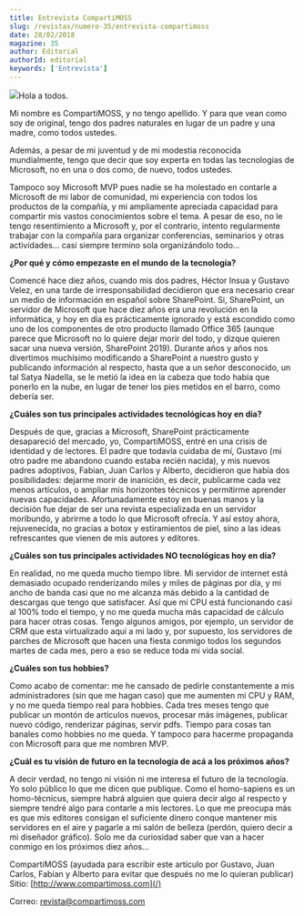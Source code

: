 ```yaml
---
title: Entrevista CompartiMOSS
slug: /revistas/numero-35/entrevista-compartimoss
date: 28/02/2018
magazine: 35
author: Editorial
authorId: editorial
keywords: ['Entrevista']
---
```






![](../../../images/numero35/webcast-channel9.jpg#author)Hola a todos.

Mi nombre es CompartiMOSS, y no tengo apellido. Y para que vean como soy de original, tengo dos padres naturales en lugar de un padre y una madre, como todos ustedes.

Además, a pesar de mi juventud y de mi modestia reconocida mundialmente, tengo que decir que soy experta en todas las tecnologías de Microsoft, no en una o dos como, de nuevo, todos ustedes.

Tampoco soy Microsoft MVP pues nadie se ha molestado en contarle a Microsoft de mi labor de comunidad, mi experiencia con todos los productos de la compañía, y mi ampliamente apreciada capacidad para compartir mis vastos conocimientos sobre el tema. A pesar de eso, no le tengo resentimiento a Microsoft y, por el contrario, intento regularmente trabajar con la compañía para organizar conferencias, seminarios y otras actividades... casi siempre termino sola organizándolo todo...

**¿Por qué y cómo empezaste en el mundo de la tecnología?**

Comencé hace diez años, cuando mis dos padres, Héctor Insua y Gustavo Velez, en una tarde de irresponsabilidad decidieron que era necesario crear un medio de información en español sobre SharePoint. Si, SharePoint, un servidor de Microsoft que hace diez años era una revolución en la informática, y hoy en día es prácticamente ignorado y está escondido como uno de los componentes de otro producto llamado Office 365 (aunque parece que Microsoft no lo quiere dejar morir del todo, y dizque quieren sacar una nueva versión, SharePoint 2019). Durante años y años nos divertimos muchísimo modificando a SharePoint a nuestro gusto y publicando información al respecto, hasta que a un señor desconocido, un tal Satya Nadella, se le metió la idea en la cabeza que todo había que ponerlo en la nube, en lugar de tener los pies metidos en el barro, como debería ser.

**¿Cuáles son tus principales actividades tecnológicas hoy en día?**

Después de que, gracias a Microsoft, SharePoint prácticamente desapareció del mercado, yo, CompartiMOSS, entré en una crisis de identidad y de lectores. El padre que todavía cuidaba de mí, Gustavo (mi otro padre me abandono cuando estaba recién nacida), y mis nuevos padres adoptivos, Fabian, Juan Carlos y Alberto, decidieron que había dos posibilidades: dejarme morir de inanición, es decir, publicarme cada vez menos artículos, o ampliar mis horizontes técnicos y permitirme aprender nuevas capacidades. Afortunadamente estoy en buenas manos y la decisión fue dejar de ser una revista especializada en un servidor moribundo, y abrirme a todo lo que Microsoft ofrecía. Y así estoy ahora, rejuvenecida, no gracias a botox y estiramientos de piel, sino a las ideas refrescantes que vienen de mis autores y editores.

**¿Cuáles son tus principales actividades NO tecnológicas hoy en día?**

En realidad, no me queda mucho tiempo libre. Mi servidor de internet está demasiado ocupado renderizando miles y miles de páginas por día, y mi ancho de banda casi que no me alcanza más debido a la cantidad de descargas que tengo que satisfacer. Así que mi CPU está funcionando casi al 100% todo el tiempo, y no me queda mucha más capacidad de cálculo para hacer otras cosas. Tengo algunos amigos, por ejemplo, un servidor de CRM que esta virtualizado aquí a mi lado y, por supuesto, los servidores de parches de Microsoft que hacen una fiesta conmigo todos los segundos martes de cada mes, pero a eso se reduce toda mi vida social.

**¿Cuáles son tus hobbies?**

Como acabo de comentar: me he cansado de pedirle constantemente a mis administradores (sin que me hagan caso) que me aumenten mi CPU y RAM, y no me queda tiempo real para hobbies. Cada tres meses tengo que publicar un montón de artículos nuevos, procesar más imágenes, publicar nuevo código, renderizar páginas, servir pdfs. Tiempo para cosas tan banales como hobbies no me queda. Y tampoco para hacerme propaganda con Microsoft para que me nombren MVP.

**¿Cuál es tu visión de futuro en la tecnología de acá a los próximos años?**

A decir verdad, no tengo ni visión ni me interesa el futuro de la tecnología. Yo solo público lo que me dicen que publique. Como el homo-sapiens es un homo-técnicus, siempre habrá alguien que quiera decir algo al respecto y siempre tendré algo para contarle a mis lectores. Lo que me preocupa más es que mis editores consigan el suficiente dinero conque mantener mis servidores en el aire y pagarle a mi salón de belleza (perdón, quiero decir a mi diseñador gráfico). Solo me da curiosidad saber que van a hacer conmigo en los próximos diez años...



CompartiMOSS (ayudada para escribir este artículo por Gustavo, Juan Carlos, Fabian y Alberto para evitar que después no me lo quieran publicar) 
Sitio: [http://www.compartimoss.com](/)

Correo: revista@compartimoss.com

 
 
